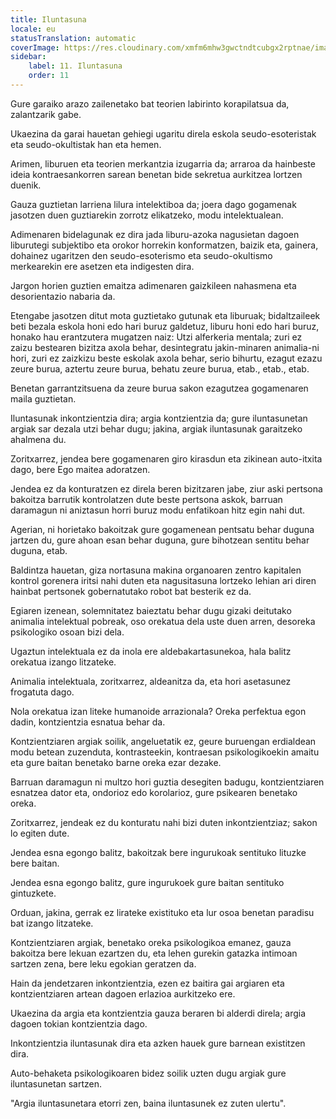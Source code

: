 ```yaml
---
title: Iluntasuna
locale: eu
statusTranslation: automatic
coverImage: https://res.cloudinary.com/xmfm6mhw3gwctndtcubgx2rptnae/image/upload/v1741354419/small_cover_la_gran_rebelion_28716e29d2.webp
sidebar:
    label: 11. Iluntasuna
    order: 11
---
```

Gure garaiko arazo zailenetako bat teorien labirinto korapilatsua da, zalantzarik gabe.

Ukaezina da garai hauetan gehiegi ugaritu direla eskola seudo-esoteristak eta seudo-okultistak han eta hemen.

Arimen, liburuen eta teorien merkantzia izugarria da; arraroa da hainbeste ideia kontraesankorren sarean benetan bide sekretua aurkitzea lortzen duenik.

Gauza guztietan larriena lilura intelektiboa da; joera dago gogamenak jasotzen duen guztiarekin zorrotz elikatzeko, modu intelektualean.

Adimenaren bidelagunak ez dira jada liburu-azoka nagusietan dagoen liburutegi subjektibo eta orokor horrekin konformatzen, baizik eta, gainera, dohainez ugaritzen den seudo-esoterismo eta seudo-okultismo merkearekin ere asetzen eta indigesten dira.

Jargon horien guztien emaitza adimenaren gaizkileen nahasmena eta desorientazio nabaria da.

Etengabe jasotzen ditut mota guztietako gutunak eta liburuak; bidaltzaileek beti bezala eskola honi edo hari buruz galdetuz, liburu honi edo hari buruz, honako hau erantzutera mugatzen naiz: Utzi alferkeria mentala; zuri ez zaizu bestearen bizitza axola behar, desintegratu jakin-minaren animalia-ni hori, zuri ez zaizkizu beste eskolak axola behar, serio bihurtu, ezagut ezazu zeure burua, aztertu zeure burua, behatu zeure burua, etab., etab., etab.

Benetan garrantzitsuena da zeure burua sakon ezagutzea gogamenaren maila guztietan.

Iluntasunak inkontzientzia dira; argia kontzientzia da; gure iluntasunetan argiak sar dezala utzi behar dugu; jakina, argiak iluntasunak garaitzeko ahalmena du.

Zoritxarrez, jendea bere gogamenaren giro kirasdun eta zikinean auto-itxita dago, bere Ego maitea adoratzen.

Jendea ez da konturatzen ez direla beren bizitzaren jabe, ziur aski pertsona bakoitza barrutik kontrolatzen dute beste pertsona askok, barruan daramagun ni aniztasun horri buruz modu enfatikoan hitz egin nahi dut.

Agerian, ni horietako bakoitzak gure gogamenean pentsatu behar duguna jartzen du, gure ahoan esan behar duguna, gure bihotzean sentitu behar duguna, etab.

Baldintza hauetan, giza nortasuna makina organoaren zentro kapitalen kontrol gorenera iritsi nahi duten eta nagusitasuna lortzeko lehian ari diren hainbat pertsonek gobernatutako robot bat besterik ez da.

Egiaren izenean, solemnitatez baieztatu behar dugu gizaki deitutako animalia intelektual pobreak, oso orekatua dela uste duen arren, desoreka psikologiko osoan bizi dela.

Ugaztun intelektuala ez da inola ere aldebakartasunekoa, hala balitz orekatua izango litzateke.

Animalia intelektuala, zoritxarrez, aldeanitza da, eta hori asetasunez frogatuta dago.

Nola orekatua izan liteke humanoide arrazionala? Oreka perfektua egon dadin, kontzientzia esnatua behar da.

Kontzientziaren argiak soilik, angeluetatik ez, geure buruengan erdialdean modu betean zuzenduta, kontrasteekin, kontraesan psikologikoekin amaitu eta gure baitan benetako barne oreka ezar dezake.

Barruan daramagun ni multzo hori guztia desegiten badugu, kontzientziaren esnatzea dator eta, ondorioz edo korolarioz, gure psikearen benetako oreka.

Zoritxarrez, jendeak ez du konturatu nahi bizi duten inkontzientziaz; sakon lo egiten dute.

Jendea esna egongo balitz, bakoitzak bere ingurukoak sentituko lituzke bere baitan.

Jendea esna egongo balitz, gure ingurukoek gure baitan sentituko gintuzkete.

Orduan, jakina, gerrak ez lirateke existituko eta lur osoa benetan paradisu bat izango litzateke.

Kontzientziaren argiak, benetako oreka psikologikoa emanez, gauza bakoitza bere lekuan ezartzen du, eta lehen gurekin gatazka intimoan sartzen zena, bere leku egokian geratzen da.

Hain da jendetzaren inkontzientzia, ezen ez baitira gai argiaren eta kontzientziaren artean dagoen erlazioa aurkitzeko ere.

Ukaezina da argia eta kontzientzia gauza beraren bi alderdi direla; argia dagoen tokian kontzientzia dago.

Inkontzientzia iluntasunak dira eta azken hauek gure barnean existitzen dira.

Auto-behaketa psikologikoaren bidez soilik uzten dugu argiak gure iluntasunetan sartzen.

"Argia iluntasunetara etorri zen, baina iluntasunek ez zuten ulertu".

